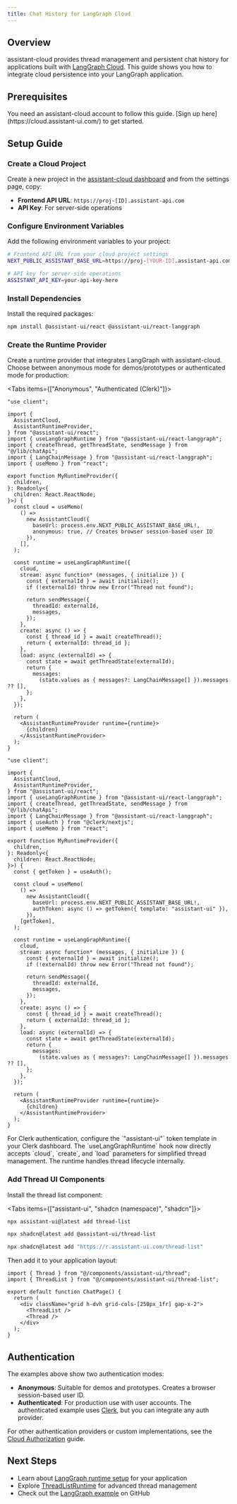 ```yaml
---
title: Chat History for LangGraph Cloud
---
```



## Overview

assistant-cloud provides thread management and persistent chat history for applications built with [LangGraph Cloud](https://langchain-ai.github.io/langgraph/cloud/). This guide shows you how to integrate cloud persistence into your LangGraph application.

## Prerequisites

<Callout type="info">
  You need an assistant-cloud account to follow this guide. [Sign up
  here](https://cloud.assistant-ui.com/) to get started.
</Callout>

## Setup Guide

<Steps>

<Step>

### Create a Cloud Project

Create a new project in the [assistant-cloud dashboard](https://cloud.assistant-ui.com/) and from the settings page, copy:

- **Frontend API URL**: `https://proj-[ID].assistant-api.com`
- **API Key**: For server-side operations

</Step>

<Step>

### Configure Environment Variables

Add the following environment variables to your project:

```bash title=".env.local"
# Frontend API URL from your cloud project settings
NEXT_PUBLIC_ASSISTANT_BASE_URL=https://proj-[YOUR-ID].assistant-api.com

# API key for server-side operations
ASSISTANT_API_KEY=your-api-key-here
```

</Step>

<Step>

### Install Dependencies

Install the required packages:

```bash
npm install @assistant-ui/react @assistant-ui/react-langgraph
```

</Step>

<Step>

### Create the Runtime Provider

Create a runtime provider that integrates LangGraph with assistant-cloud. Choose between anonymous mode for demos/prototypes or authenticated mode for production:

<Tabs items={["Anonymous", "Authenticated (Clerk)"]}>

<Tab value="Anonymous">

```tsx title="app/chat/runtime-provider.tsx"
"use client";

import {
  AssistantCloud,
  AssistantRuntimeProvider,
} from "@assistant-ui/react";
import { useLangGraphRuntime } from "@assistant-ui/react-langgraph";
import { createThread, getThreadState, sendMessage } from "@/lib/chatApi";
import { LangChainMessage } from "@assistant-ui/react-langgraph";
import { useMemo } from "react";

export function MyRuntimeProvider({
  children,
}: Readonly<{
  children: React.ReactNode;
}>) {
  const cloud = useMemo(
    () =>
      new AssistantCloud({
        baseUrl: process.env.NEXT_PUBLIC_ASSISTANT_BASE_URL!,
        anonymous: true, // Creates browser session-based user ID
      }),
    [],
  );

  const runtime = useLangGraphRuntime({
    cloud,
    stream: async function* (messages, { initialize }) {
      const { externalId } = await initialize();
      if (!externalId) throw new Error("Thread not found");

      return sendMessage({
        threadId: externalId,
        messages,
      });
    },
    create: async () => {
      const { thread_id } = await createThread();
      return { externalId: thread_id };
    },
    load: async (externalId) => {
      const state = await getThreadState(externalId);
      return {
        messages:
          (state.values as { messages?: LangChainMessage[] }).messages ?? [],
      };
    },
  });

  return (
    <AssistantRuntimeProvider runtime={runtime}>
      {children}
    </AssistantRuntimeProvider>
  );
}
```

</Tab>

<Tab value="Authenticated (Clerk)">

```tsx title="app/chat/runtime-provider.tsx"
"use client";

import {
  AssistantCloud,
  AssistantRuntimeProvider,
} from "@assistant-ui/react";
import { useLangGraphRuntime } from "@assistant-ui/react-langgraph";
import { createThread, getThreadState, sendMessage } from "@/lib/chatApi";
import { LangChainMessage } from "@assistant-ui/react-langgraph";
import { useAuth } from "@clerk/nextjs";
import { useMemo } from "react";

export function MyRuntimeProvider({
  children,
}: Readonly<{
  children: React.ReactNode;
}>) {
  const { getToken } = useAuth();

  const cloud = useMemo(
    () =>
      new AssistantCloud({
        baseUrl: process.env.NEXT_PUBLIC_ASSISTANT_BASE_URL!,
        authToken: async () => getToken({ template: "assistant-ui" }),
      }),
    [getToken],
  );

  const runtime = useLangGraphRuntime({
    cloud,
    stream: async function* (messages, { initialize }) {
      const { externalId } = await initialize();
      if (!externalId) throw new Error("Thread not found");

      return sendMessage({
        threadId: externalId,
        messages,
      });
    },
    create: async () => {
      const { thread_id } = await createThread();
      return { externalId: thread_id };
    },
    load: async (externalId) => {
      const state = await getThreadState(externalId);
      return {
        messages:
          (state.values as { messages?: LangChainMessage[] }).messages ?? [],
      };
    },
  });

  return (
    <AssistantRuntimeProvider runtime={runtime}>
      {children}
    </AssistantRuntimeProvider>
  );
}
```

<Callout type="info">
  For Clerk authentication, configure the `"assistant-ui"` token template in
  your Clerk dashboard.
</Callout>

</Tab>

</Tabs>

<Callout type="info">
  The `useLangGraphRuntime` hook now directly accepts `cloud`, `create`, and `load` parameters for simplified thread management. The runtime handles thread lifecycle internally.
</Callout>

</Step>

<Step>

### Add Thread UI Components

Install the thread list component:

<Tabs items={["assistant-ui", "shadcn (namespace)", "shadcn"]}>
  <Tab>

```sh
npx assistant-ui@latest add thread-list
```

  </Tab>
  <Tab>

```sh
npx shadcn@latest add @assistant-ui/thread-list
```

  </Tab>
  <Tab>

```sh
npx shadcn@latest add "https://r.assistant-ui.com/thread-list"
```

  </Tab>
</Tabs>

Then add it to your application layout:

```tsx title="app/chat/page.tsx"
import { Thread } from "@/components/assistant-ui/thread";
import { ThreadList } from "@/components/assistant-ui/thread-list";

export default function ChatPage() {
  return (
    <div className="grid h-dvh grid-cols-[250px_1fr] gap-x-2">
      <ThreadList />
      <Thread />
    </div>
  );
}
```

</Step>

</Steps>

## Authentication

The examples above show two authentication modes:

- **Anonymous**: Suitable for demos and prototypes. Creates a browser session-based user ID.
- **Authenticated**: For production use with user accounts. The authenticated example uses [Clerk](https://clerk.com/), but you can integrate any auth provider.

For other authentication providers or custom implementations, see the [Cloud Authorization](/docs/cloud/authorization) guide.

## Next Steps

- Learn about [LangGraph runtime setup](/docs/runtimes/langgraph) for your application
- Explore [ThreadListRuntime](/docs/api-reference/runtimes/ThreadListRuntime) for advanced thread management
- Check out the [LangGraph example](https://github.com/assistant-ui/assistant-ui/tree/main/examples/with-langgraph) on GitHub
